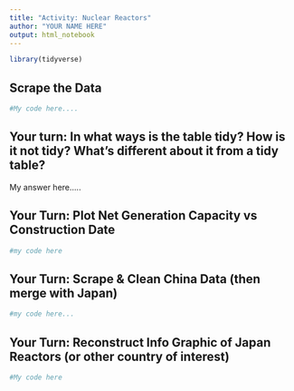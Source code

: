 ```yaml
---
title: "Activity: Nuclear Reactors"
author: "YOUR NAME HERE"
output: html_notebook
---
```


```r
library(tidyverse)

```

## Scrape the Data 

```r
#My code here.... 


```


## Your turn: In what ways is the table tidy? How is it not tidy? What’s different about it from a tidy table?

My answer here..... 


## Your Turn: Plot Net Generation Capacity vs Construction Date

```r
#my code here 


```


## Your Turn: Scrape & Clean China Data (then merge with Japan)

```r
#my code here... 

```



## Your Turn: Reconstruct Info Graphic of Japan Reactors (or other country of interest)

```r
#My code here

```